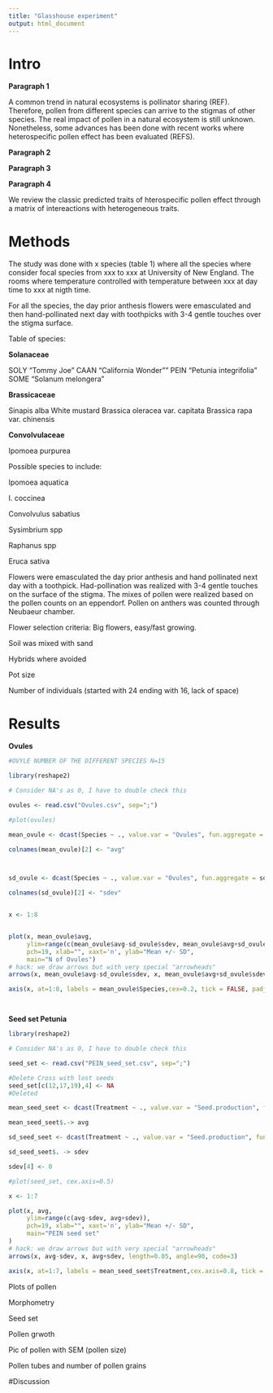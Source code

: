```yaml
---
title: "Glasshouse experiment"
output: html_document
---
```

# Intro 


**Paragraph 1**

A common trend in natural ecosystems is pollinator sharing (REF). Therefore, pollen from different species can arrive to the stigmas of other species. The real impact of pollen in a natural ecosystem is still unknown. Nonetheless, some advances has been done with recent works where heterospecific pollen effect has been evaluated (REFS).

**Paragraph 2**

**Paragraph 3**

**Paragraph 4**

We review the classic predicted traits of hterospecific pollen effect through a matrix of intereactions with heterogeneous traits. 

# Methods

The study was done with x species (table 1) where all the species where consider focal species from xxx to xxx at University of New England. The rooms where temperature controlled with temperature between xxx at day time to xxx at nigth time.



For all the species, the day prior anthesis flowers were emasculated and then hand-pollinated next day with toothpicks with 3-4 gentle touches over the stigma surface. 



Table of species:


**Solanaceae**

SOLY "Tommy Joe"
CAAN "California Wonder""
PEIN "Petunia integrifolia"
SOME "Solanum melongera"

**Brassicaceae**

Sinapis alba White mustard
Brassica oleracea var. capitata
Brassica rapa var. chinensis

**Convolvulaceae**

Ipomoea purpurea


Possible species to include:

Ipomoea aquatica

I. coccinea

Convolvulus sabatius

Sysimbrium spp

Raphanus spp

Eruca sativa





Flowers were emasculated the day prior anthesis and hand pollinated next day with a toothpick. Had-pollination was realized with 3-4 gentle touches on the surface of the stigma. The mixes of pollen were realized based on the pollen counts on an eppendorf. Pollen on anthers was counted through Neubaeur chamber.

Flower selection criteria: Big flowers, easy/fast growing.

Soil was mixed with sand

Hybrids where avoided

Pot size 

Number of individuals (started with 24 ending with 16, lack of space)



# Results

**Ovules**

```r


#OVYLE NUMBER OF THE DIFFERENT SPECIES N=15

library(reshape2)

# Consider NA's as 0, I have to double check this

ovules <- read.csv("Ovules.csv", sep=";")

#plot(ovules)

mean_ovule <- dcast(Species ~ ., value.var = "Ovules", fun.aggregate = mean, data = ovules, na.rm= TRUE)

colnames(mean_ovule)[2] <- "avg"



sd_ovule <- dcast(Species ~ ., value.var = "Ovules", fun.aggregate = sd, data = ovules, na.rm= TRUE)

colnames(sd_ovule)[2] <- "sdev"


x <- 1:8


plot(x, mean_ovule$avg,
     ylim=range(c(mean_ovule$avg-sd_ovule$sdev, mean_ovule$avg+sd_ovule$sdev)),
     pch=19, xlab="", xaxt='n', ylab="Mean +/- SD",
     main="N of Ovules")
# hack: we draw arrows but with very special "arrowheads"
arrows(x, mean_ovule$avg-sd_ovule$sdev, x, mean_ovule$avg+sd_ovule$sdev, length=0.05, angle=90, code=3)

axis(x, at=1:8, labels = mean_ovule$Species,cex=0.2, tick = FALSE, padj= -0.5, side = 1)




```



**Seed set Petunia**

```r
library(reshape2)

# Consider NA's as 0, I have to double check this

seed_set <- read.csv("PEIN_seed_set.csv", sep=";")

#Delete Cross with lost seeds
seed_set[c(12,17,19),4] <- NA
#Deleted

mean_seed_seet <- dcast(Treatment ~ ., value.var = "Seed.production", fun.aggregate = mean, data = seed_set, na.rm= TRUE)

mean_seed_seet$.-> avg

sd_seed_seet <- dcast(Treatment ~ ., value.var = "Seed.production", fun.aggregate = sd, data = seed_set, na.rm= TRUE)

sd_seed_seet$. -> sdev

sdev[4] <- 0

#plot(seed_set, cex.axis=0.5)

x <- 1:7

plot(x, avg,
     ylim=range(c(avg-sdev, avg+sdev)),
     pch=19, xlab="", xaxt='n', ylab="Mean +/- SD",
     main="PEIN seed set"
)
# hack: we draw arrows but with very special "arrowheads"
arrows(x, avg-sdev, x, avg+sdev, length=0.05, angle=90, code=3)

axis(x, at=1:7, labels = mean_seed_seet$Treatment,cex.axis=0.8, tick = FALSE, padj= -0.5, side = 1)

```




Plots of pollen

Morphometry



Seed set

Pollen grwoth

Pic of pollen with SEM (pollen size)

Pollen tubes and number of pollen grains



#Discussion
